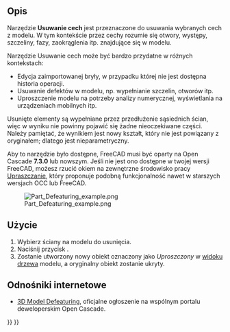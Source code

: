 <languages/>

{{Docnav/pl
|[[Part_CheckGeometry/pl|Sprawdź geometrię]]
|[[Part_Import/pl|Import projektu CAD]]
|[[Part_Workbench/pl|środowisko pracy Część]]
|IconL=Part_CheckGeometry.svg
|IconR=Part_Import.svg
|IconC=Workbench_Part.svg
}}

{{GuiCommand/pl
|Name=Part Defeaturing
|Name/pl=Część: Usuwanie cech
|MenuLocation=Część → Usuwanie cech
|Workbenches=[[Part_Workbench/pl|Część]]
|Version=0.18
|SeeAlso=[[Defeaturing_Workbench/pl|środowisko Upraszczanie]], [[Macro_Parametric_Defeaturing/pl|makrodefinicja: Upraszczanie parametryczne]]
}}

<span id="Description"></span>
==Opis==

Narzędzie '''Usuwanie cech''' jest przeznaczone do usuwania wybranych cech z modelu. W tym kontekście przez cechy rozumie się otwory, występy, szczeliny, fazy, zaokrąglenia itp. znajdujące się w modelu.

Narzędzie Usuwanie cech może być bardzo przydatne w różnych kontekstach:

* Edycja zaimportowanej bryły, w przypadku której nie jest dostępna historia operacji.
* Usuwanie defektów w modelu, np. wypełnianie szczelin, otworów itp.
* Uproszczenie modelu na potrzeby analizy numerycznej, wyświetlania na urządzeniach mobilnych itp.

Usunięte elementy są wypełniane przez przedłużenie sąsiednich ścian, więc w wyniku nie powinny pojawić się żadne nieoczekiwane części. Należy pamiętać, że wynikiem jest nowy kształt, który nie jest powiązany z oryginałem; dlatego jest nieparametryczny.

Aby to narzędzie było dostępne, FreeCAD musi być oparty na Open Cascade '''7.3.0''' lub nowszym. Jeśli nie jest ono dostępne w twojej wersji FreeCAD, możesz rzucić okiem na zewnętrzne środowisko pracy [[Defeaturing_Workbench/pl|Upraszczanie]], który proponuje podobną funkcjonalność nawet w starszych wersjach OCC lub FreeCAD.

[[File:Part Defeaturing example.png]]

<span id="Usage"></span>
==Użycie==

# Wybierz ściany na modelu do usunięcia.
# Naciśnij przycisk {{Button|[[Image:Part_Defeaturing.svg|16px]] '''Usuwanie cech'''}}.
# Zostanie utworzony nowy obiekt oznaczony jako ''Uproszczony'' w [[Tree_view/pl|widoku drzewa]] modelu, a oryginalny obiekt zostanie ukryty.

<span id="Links"></span>
==Odnośniki internetowe==

* [https://dev.opencascade.org/index.php?q=node/1211 3D Model Defeaturing], oficjalne ogłoszenie na wspólnym portalu deweloperskim Open Cascade.


{{Docnav/pl
|[[Part_CheckGeometry/pl|Sprawdź geometrię]]
|[[Part_Import/pl|Import projektu CAD]]
|[[Part_Workbench/pl|środowisko pracy Część]]
|IconL=Part_CheckGeometry.svg
|IconR=Part_Import.svg
|IconC=Workbench_Part.svg
}}

{{Part_Tools_navi{{#translation:}}}}
{{Userdocnavi{{#translation:}}}}
